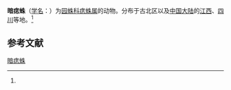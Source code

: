 {{Speciesbox
| name = 暗痣蛛
| status = 
| status_system = 
| image = Araniella inconspicua.jpg
| genus = Araniella
| species = inconspicua
| authority = (Simon, 1874)<ref name='id13567'>{{cite web| url =http://www.bioinfo.cn/db05/BjdwSpecies.php?action=view&id=13567| title =暗痣蛛| work =《中国动物物种编目数据库》| publisher =中国科学院微生物研究所| author =中国科学院动物研究所| accessdate =2009-04-28| deadurl =yes| archiveurl =https://web.archive.org/web/20160305025511/http://www.bioinfo.cn/db05/BjdwSpecies.php?action=view&id=13567| archivedate =2016-03-05}}</ref>
}}

'''暗痣蛛'''（[[学名|学名]]：{{lang|la|''Araniella inconspicua''}}）为[[园蛛科|园蛛科]][[痣蛛属|痣蛛属]]的动物。分布于古北区以及[[中国大陆|中国大陆]]的[[江西|江西]]、[[四川|四川]]等地。<ref name='id13567'/>

== 参考文献 ==
{{reflist}}

{{Wikispecies|Araniella inconspicua}}
{{Taxonbar|from=Q2592092}}

[[Category:痣蛛属|暗痣蛛]]


{{蜘蛛小作品}}